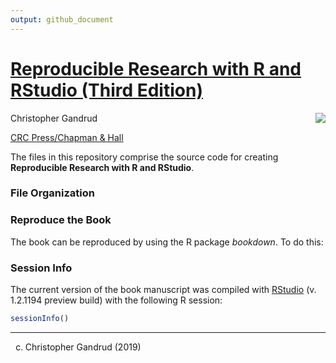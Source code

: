 ```yaml
---
output: github_document 
---
```


# [Reproducible Research with R and RStudio (Third Edition)](http://christophergandrud.GitHub.io/RepResR-RStudio/)

[<img src="img/re-res-book-cover-3rd.png" align="right" />](http://amzn.com/1498715370)

Christopher Gandrud

[CRC Press/Chapman & Hall](http://www.tandf.net/books/details/9781498715379/)

The files in this repository comprise the source code for creating
**Reproducible Research with R and RStudio**.

### File Organization

### Reproduce the Book

The book can be reproduced by using the R package *bookdown*. To do this:

### Session Info

The current version of the book manuscript was compiled with
[RStudio](http://www.rstudio.com/) (v. 1.2.1194 preview build) with the
following R session:

```r
sessionInfo()
```

---

(c) Christopher Gandrud (2019)
